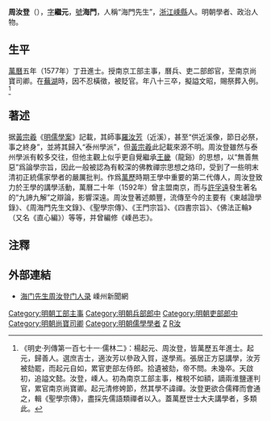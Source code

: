 {{明清人物信息框
| 姓名 = 周汝登
| 原名 =
| 圖片名稱= Zhou Rudeng.jpg
| 圖片大小 = 230px
| 圖片說明 = 张岱《越中三不朽图赞》之周海门公像
| 最高職務 = 南京尚寶司卿
| 國家 = 大明
| 籍貫 = [[浙江|浙江]][[嵊縣|嵊縣]]
| 族裔 = 漢族
| 旗籍 = 
| 字號 = 字繼元，號海門
| 諡號 = 
| 出生日期 = 嘉靖二十六年（1547年）
| 出生地點 = [[浙江|浙江]][[嵊縣|嵊縣]]
| 逝世日期 = 崇禎二年（1629年）
| 逝世地點 = [[浙江|浙江]][[嵊縣|嵊縣]]
| 墓葬 =
| 配偶 =
| 親屬 = 
| 出身 = 
*萬曆五年丁丑科進士出身
| 經歷 = 
| 著作 =
}}

'''周汝登'''（{{bd|1547年||1629年|catIdx=Z周}}），[[表字|字]]'''繼元'''，[[號|號]]'''海門'''，人稱“海門先生”，[[浙江|浙江]][[嵊縣|嵊縣]]人。明朝學者、政治人物。

==生平==
[[萬曆|萬曆]]五年（1577年）丁丑進士。授南京工部主事，曆兵、吏二部郎官，至南京尚寶司卿。在[[蕪湖|蕪湖]]時，因不忍橫徵，被貶官。年八十三卒，擬謚文昭，賜祭葬入例。<ref>《明史·列傳第一百七十一·儒林二》：楊起元、周汝登，皆萬歷五年進士。起元，歸善人。選庶吉士，適汝芳以參政入賀，遂學焉。張居正方惡講學，汝芳被劾罷，而起元自如，累官吏部左侍郎。拾遺被劾，帝不問。未幾卒。天啟初，追謚文懿。汝登，嵊人。初為南京工部主事，榷稅不如額，謫兩淮鹽運判官，累官南京尚寶卿。起元清修姱節，然其學不諱禪。汝登更欲合儒釋而會通之，輯《聖學宗傳》，盡採先儒語類禪者以入。蓋萬歷世士大夫講學者，多類此。</ref>

==著述==
据[[黃宗羲|黃宗羲]]《[[明儒學案|明儒學案]]》記載，其師事[[羅汝芳|羅汝芳]]（近溪），甚至“供近溪像，節日必祭，事之終身”，並將其歸入“泰州學派”，但[[黃宗羲|黃宗羲]]此記載來源不明。周汝登雖然与泰州學派有較多交往，但他主觀上似乎更自覺繼承[[王畿|王畿]]（龍谿）的思想，以“無善無惡”爲論學宗旨，因此一般被認為有較深的佛教禪宗思想之烙印，受到了一些明末清初正統儒家學者的嚴厲批判。作爲[[萬歷|萬歷]]時期王學中重要的第二代傳人，周汝登致力於王學的講學活動，萬曆二十年（1592年）曾主盟南京，而与[[許孚遠|許孚遠]]發生著名的“九諦九解”之辯論，影響深遠。周汝登著述頗豐，流傳至今的主要有《東越證學錄》、《周海門先生文錄》、《聖學宗傳》、《王門宗旨》、《四書宗旨》、《佛法正輪》（又名《直心編》）等等，并曾編修《嵊邑志》。

==注釋==
{{reflist}}

==外部連結==
*[http://sznews.zjol.com.cn/sznews/system/2014/09/10/018426732.shtml 海门先生周汝登门人录]{{Wayback|url=http://sznews.zjol.com.cn/sznews/system/2014/09/10/018426732.shtml |date=20190610131419 }} 嵊州新聞網

{{萬曆五年丁丑科殿試金榜}}
{{DEFAULTSORT:Zhou周}}
[[Category:明朝工部主事|Category:明朝工部主事]]
[[Category:明朝兵部郎中|Category:明朝兵部郎中]]
[[Category:明朝吏部郎中|Category:明朝吏部郎中]]
[[Category:明朝尚寶司卿|Category:明朝尚寶司卿]]
[[Category:明朝儒學學者|Category:明朝儒學學者]]
[[Category:嵊州人|Z]]
[[Category:周姓|R汝]]